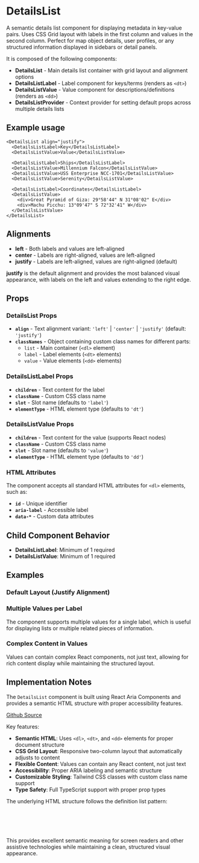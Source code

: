 

<Meta of={DetailsListStories} />

# DetailsList
A semantic details list component for displaying metadata in key-value pairs. Uses CSS Grid layout with labels in the first column and values in the second column. Perfect for map object details, user profiles, or any structured information displayed in sidebars or detail panels.

It is composed of the following components:

- **DetailsList** - Main details list container with grid layout and alignment options
- **DetailsListLabel** - Label component for keys/terms (renders as `<dt>`)
- **DetailsListValue** - Value component for descriptions/definitions (renders as `<dd>`)
- **DetailsListProvider** - Context provider for setting default props across multiple details lists

## Example usage
```tsx
<DetailsList align="justify">
  <DetailsListLabel>Key</DetailsListLabel>
  <DetailsListValue>Value</DetailsListValue>

  <DetailsListLabel>Ships</DetailsListLabel>
  <DetailsListValue>Millennium Falcon</DetailsListValue>
  <DetailsListValue>USS Enterprise NCC-1701</DetailsListValue>
  <DetailsListValue>Serenity</DetailsListValue>

  <DetailsListLabel>Coordinates</DetailsListLabel>
  <DetailsListValue>
    <div>Great Pyramid of Giza: 29°58'44" N 31°08'02" E</div>
    <div>Machu Picchu: 13°09'47" S 72°32'41" W</div>
  </DetailsListValue>
</DetailsList>
```

## Alignments

* **left** - Both labels and values are left-aligned
* **center** - Labels are right-aligned, values are left-aligned
* **justify** - Labels are left-aligned, values are right-aligned (default)

**justify** is the default alignment and provides the most balanced visual appearance, with labels on the left and values extending to the right edge.

<Canvas of={DetailsListStories.Default} />

## Props

### DetailsList Props
- **`align`** - Text alignment variant: `'left'` | `'center'` | `'justify'` (default: `'justify'`)
- **`classNames`** - Object containing custom class names for different parts:
  - `list` - Main container (`<dl>` element)
  - `label` - Label elements (`<dt>` elements)
  - `value` - Value elements (`<dd>` elements)

### DetailsListLabel Props
- **`children`** - Text content for the label
- **`className`** - Custom CSS class name
- **`slot`** - Slot name (defaults to `'label'`)
- **`elementType`** - HTML element type (defaults to `'dt'`)

### DetailsListValue Props
- **`children`** - Text content for the value (supports React nodes)
- **`className`** - Custom CSS class name
- **`slot`** - Slot name (defaults to `'value'`)
- **`elementType`** - HTML element type (defaults to `'dd'`)

### HTML Attributes
The component accepts all standard HTML attributes for `<dl>` elements, such as:
- **`id`** - Unique identifier
- **`aria-label`** - Accessible label
- **`data-*`** - Custom data attributes

## Child Component Behavior
- **DetailsListLabel**: Minimum of 1 required
- **DetailsListValue**: Minimum of 1 required

## Examples

### Default Layout (Justify Alignment)
<Canvas of={DetailsListStories.Default} />

### Multiple Values per Label
The component supports multiple values for a single label, which is useful for displaying lists or multiple related pieces of information.

### Complex Content in Values
Values can contain complex React components, not just text, allowing for rich content display while maintaining the structured layout.

## Implementation Notes
The `DetailsList` component is built using React Aria Components and provides a semantic HTML structure with proper accessibility features.

[Github Source](https://github.com/gohypergiant/standard-toolkit/tree/main/design-toolkit/components/src/components/details-list)

Key features:
- **Semantic HTML**: Uses `<dl>`, `<dt>`, and `<dd>` elements for proper document structure
- **CSS Grid Layout**: Responsive two-column layout that automatically adjusts to content
- **Flexible Content**: Values can contain any React content, not just text
- **Accessibility**: Proper ARIA labeling and semantic structure
- **Customizable Styling**: Tailwind CSS classes with custom class name support
- **Type Safety**: Full TypeScript support with proper prop types

The underlying HTML structure follows the definition list pattern:
```html
<dl class="grid grid-cols-[auto_1fr] gap-x-m">
  <dt class="fg-default-dark col-start-1">Label</dt>
  <dd class="fg-default-light col-start-2">Value</dd>
</dl>
```

This provides excellent semantic meaning for screen readers and other assistive technologies while maintaining a clean, structured visual appearance.
